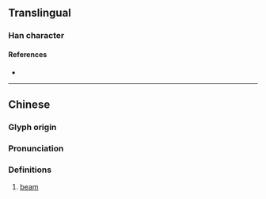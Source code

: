 {{character info/new}}
==Translingual==

===Han character===
{{Han char|rn=75|rad=木|as=03|sn=7|four=00904|canj=YVD|ids=⿱亡木}}

====References====
* {{Han ref|kx=0512.020|dkj=14470|dj=0897.060|hdz=21161.110|uh=6757|ud=26455|bh=A841|bd=43073}}

----

==Chinese==
{{zh-forms}}

===Glyph origin===
{{Han etym}}

===Pronunciation===
{{zh-pron
|m=máng
|c=mong4
|mc=y
|oc=y
|ma=
|cat=n
}}

===Definitions===
{{zh-hanzi}}

# [[beam]]